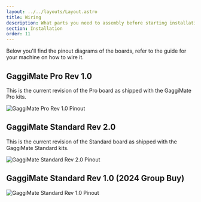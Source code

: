 ```yaml
---
layout: ../../layouts/Layout.astro
title: Wiring
description: What parts you need to assembly before starting installation
section: Installation
order: 11
---
```


Below you'll find the pinout diagrams of the boards, refer to the guide for your machine on how to wire it.

## GaggiMate Pro Rev 1.0

This is the current revision of the Pro board as shipped with the GaggiMate Pro kits.

<Image src={imgPinoutPro} width={1400} alt="GaggiMate Pro Rev 1.0 Pinout" />

## GaggiMate Standard Rev 2.0

This is the current revision of the Standard board as shipped with the GaggiMate Standard kits.

<Image src={imgPinoutStd} width={1400} alt="GaggiMate Standard Rev 2.0 Pinout" />

## GaggiMate Standard Rev 1.0 (2024 Group Buy)

<Image src={imgPinout} width={1400} alt="GaggiMate Standard Rev 1.0 Pinout" />
